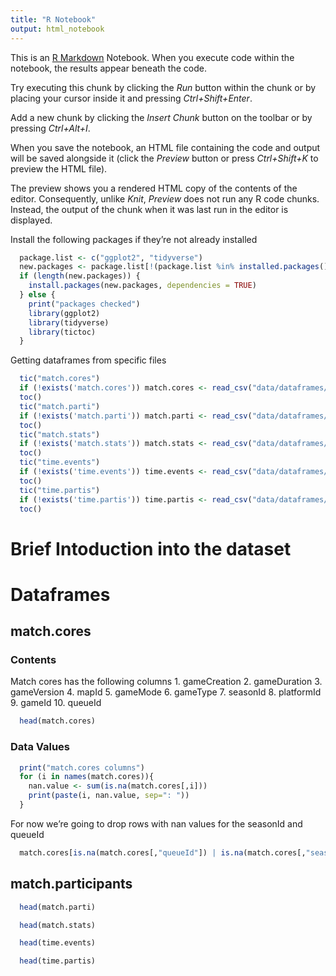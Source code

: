 ```yaml
---
title: "R Notebook"
output: html_notebook
---
```


This is an [R Markdown](http://rmarkdown.rstudio.com) Notebook. When you execute code within the notebook, the results appear beneath the code. 

Try executing this chunk by clicking the *Run* button within the chunk or by placing your cursor inside it and pressing *Ctrl+Shift+Enter*. 

Add a new chunk by clicking the *Insert Chunk* button on the toolbar or by pressing *Ctrl+Alt+I*.

When you save the notebook, an HTML file containing the code and output will be saved alongside it (click the *Preview* button or press *Ctrl+Shift+K* to preview the HTML file).

The preview shows you a rendered HTML copy of the contents of the editor. Consequently, unlike *Knit*, *Preview* does not run any R code chunks. Instead, the output of the chunk when it was last run in the editor is displayed.

Install the following packages if they're not already installed

```r
  package.list <- c("ggplot2", "tidyverse")
  new.packages <- package.list[!(package.list %in% installed.packages()[,"Package"])]
  if (length(new.packages)) {
    install.packages(new.packages, dependencies = TRUE)
  } else {
    print("packages checked")
    library(ggplot2)
    library(tidyverse)
    library(tictoc)
  }
```

Getting dataframes from specific files
```r
  tic("match.cores")
  if (!exists('match.cores')) match.cores <- read_csv("data/dataframes/matchcores.csv")
  toc()
  tic("match.parti")
  if (!exists('match.parti')) match.parti <- read_csv("data/dataframes/matchparticipants.csv")
  toc()
  tic("match.stats")
  if (!exists('match.stats')) match.stats <- read_csv("data/dataframes/matchstats.csv")
  toc()
  tic("time.events")
  if (!exists('time.events')) time.events <- read_csv("data/dataframes/timelineEvents.csv")
  toc()
  tic("time.partis")
  if (!exists('time.partis')) time.partis <- read_csv("data/dataframes/timelineParticipants.csv")
  toc()
```

# Brief Intoduction into the dataset

# Dataframes

## match.cores

### Contents
  Match cores has the following columns
  1.  gameCreation
  2.  gameDuration
  3.  gameVersion
  4.  mapId
  5.  gameMode
  6.  gameType
  7.  seasonId
  8.  platformId
  9.  gameId
  10. queueId
  

```r
  head(match.cores)
```

### Data Values

```r
  print("match.cores columns")
  for (i in names(match.cores)){
    nan.value <- sum(is.na(match.cores[,i]))
    print(paste(i, nan.value, sep=": "))
  }
```

For now we're going to drop rows with nan values for the seasonId and queueId

```r
  match.cores[is.na(match.cores[,"queueId"]) | is.na(match.cores[,"seasonId"])]
```


## match.participants

```r
  head(match.parti)
```

```r
  head(match.stats)
```

```r
  head(time.events)
```

```r
  head(time.partis)
```

